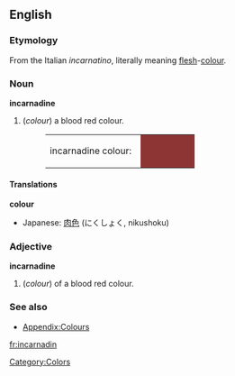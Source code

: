 ==English==
===Etymology===
From the Italian ''incarnatino'', literally meaning [[flesh]]-[[colour]].

===Noun===
'''incarnadine'''
#(''colour'') a blood red colour.
#:<table><tr><td>incarnadine colour: &nbsp;</td><td bgcolor="#8C3534" width="80">&nbsp; </td></tr></table>

====Translations====
'''colour'''
{{top}}
*Japanese: [[肉色]] (にくしょく, nikushoku)
{{mid}}
{{bottom}}

===Adjective===
'''incarnadine'''
#(''colour'') of a blood red colour.

===See also===
*[[Wiktionary_Appendix:Colours|Appendix:Colours]]

[[Category:Colors]]

[[fr:incarnadin]]